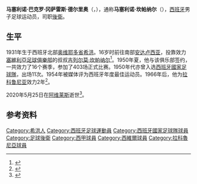 {{NoteTA|G1=足球|G2=西甲}}
{{Infobox football biography
|name           = 马塞利诺·坎帕纳尔
|image          = En el Sánchez Pizjuan el 15-11-1961.jpg
|image_size     = 
|caption        = 1961年
|fullname       = Marcelino Vaquero González del Río
|birth_date     = {{birth date|df=yes|1931|2|13}}
|birth_place    = 西班牙[[希洪|希洪]]
|death_date     = {{death date and age|df=yes|2020|5|25|1931|2|13}}
|death_place    = 西班牙[[阿维莱斯|阿维莱斯]]
|height         = 
|position       = [[後衛_(足球)|後衛]]
|years1         = 1950－1966
|clubs1         = [[塞維利亞足球俱樂部|塞維利亞]]
|caps1          = 
|goals1         = 
|years2         = 1966－1967
|clubs2         = [[拉科鲁尼亚体育俱乐部|拉科鲁尼亚]]
|caps2          = 
|goals2         = 
|years3         = 
|clubs3         = 伊利图尔吉
|caps3          = 
|goals3         = 
|years4         = 
|clubs4         = [[皇家阿维莱斯|皇家阿维莱斯]]
|caps4          = 
|goals4         = 
|totalcaps      = 
|totalgoals     = 
|nationalyears1 = 1952–1957
|nationalteam1  = [[西班牙國家足球隊|西班牙國家足球隊]]
|nationalcaps1  = 11
|nationalgoals1 = 0
|medaltemplates = 
}}

'''马塞利诺·巴克罗·冈萨雷斯·德尔里奥'''（{{lang-es|Marcelino Vaquero González del Río}}，{{bd|1931年|2月13日|2020年|5月25日|catIdx=Campanal}}），通称'''马塞利诺·坎帕纳尔'''（{{lang|es|Marcelino Campanal}}），[[西班牙|西班牙]]男子足球运动员，司职[[後衛_(足球)|後衛]]。
==生平==
1931年生于西班牙北部[[奥维耶多省|奥维耶多省]][[希洪|希洪]]。16岁时前往南部[[安达卢西亚|安达卢西亚]]，投靠效力[[塞維利亞足球俱樂部|塞維利亞足球俱樂部]]的叔叔[[吉列尔莫·坎帕纳尔|吉列尔莫·坎帕纳尔]]<ref>{{cite web |title=Marcelo Campanal, III Dorsal de Leyenda |url=https://www.sevillafc.es/el-club/historia/contenido/marcelo-campanal-iii-dorsal-de-leyenda |publisher=Sevilla Fútbol Club |accessdate=2020-09-08 |language=es |archive-date=2021-01-21 |archive-url=https://web.archive.org/web/20210121091048/https://www.sevillafc.es/el-club/historia/contenido/marcelo-campanal-iii-dorsal-de-leyenda |dead-url=no }}</ref>。1950年夏，他与该俱乐部签约，一共效力了16个赛季，参加了403场正式比赛。1950年代亦曾入选[[西班牙國家足球隊|西班牙國家足球隊]]，出场11次。1954年被媒体评为西班牙年度最佳运动员。1966年后，他为[[拉科鲁尼亚体育俱乐部|拉科鲁尼亚]]效力2年<ref>{{cite web |title=Muere Marcelo Campanal, leyenda del Sevilla y capitán de la selección en los años 50 |url=https://www.abc.es/deportes/futbol/abci-muere-marcelo-campanal-leyenda-sevilla-y-capitan-seleccion-anos-50-202005251751_noticia.html |publisher=[[阿贝赛报|ABC]] |language=es |date=2020-05-25}}</ref>。

2020年5月25日在[[阿维莱斯|阿维莱斯]]逝世<ref>{{cite web |title=Sevilla FC Muere Marcelo Campanal, mito del Sevilla |url=https://www.marca.com/futbol/sevilla/2020/05/25/5ecbeff0ca47415b778b45eb.html |publisher=[[馬卡報|Marca]] |language=es |date=2020-05-25 |access-date=2020-09-08 |archive-date=2020-08-04 |archive-url=https://web.archive.org/web/20200804171018/https://www.marca.com/futbol/sevilla/2020/05/25/5ecbeff0ca47415b778b45eb.html |dead-url=no }}</ref>。

==参考资料==
{{reflist}}
{{Authority control}}
{{DEFAULTSORT:Campanal, Marcelino}}
[[Category:希洪人|Category:希洪人]]
[[Category:西班牙足球運動員|Category:西班牙足球運動員]]
[[Category:西班牙國家足球隊球員|Category:西班牙國家足球隊球員]]
[[Category:足球後衛|Category:足球後衛]]
[[Category:西甲球員|Category:西甲球員]]
[[Category:西維爾球員|Category:西維爾球員]]
[[Category:拉科魯尼亞球員|Category:拉科魯尼亞球員]]